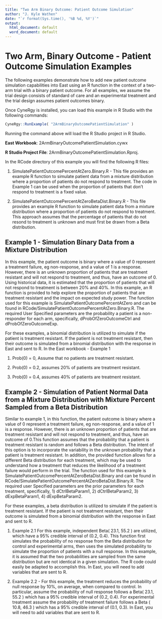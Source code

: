```yaml
---
title: "Two Arm Binary Outcome: Patient Outcome Simulation"
author: "J. Kyle Wathen"
date: "`r format(Sys.time(), '%B %d, %Y')`"
output:
  html_document: default
  word_document: default
---
```


# Two Arm, Binary Outcome - Patient Outcome Simulation Examples

The following examples demonstrate how to add new patient outcome simulation capabilities into East using an R function in the context of a two-arm trial with a binary patient outcome. For all examples, we assume the trial design consists of standard of care and an experimental treatment and the trial design assumes patient outcomes binary.      

Once CyneRgy is installed, you can load this example in R Studio with the following commands:
```r
CyneRgy::RunExample( "2ArmBinaryOutcomePatientSimulation" )
```

Running the command above will load the R Studio project in R Studio. 


**East Workbook**: 2ArmBinaryOutcomePatientSimulation.cywx

**R Studio Project File**: 2ArmBinaryOutcomePatientSimulation.Rproj.

In the RCode directory of this example you will find the following R files:

1.  SimulatePatientOutcomePercentAtZero.Binary.R - This file provides an example R function to simulate patient data from a mixture distribution where a proportion of patients do not respond to treatment. The code in Example 1 can be used when the proportion of patients that don't respond to treatment is a fixed value.   

1.  SimulatePatientOutcomePercentAtZeroBetaDist.Binary.R - This file provides an example R function to simulate patient data from a mixture distribution where a proportion of patients do not respond to treatment. This approach assumes that the percentage of patients that do not resond to treatment is unknown and must first be drawn from a Beta distribution.    

## Example 1 - Simulation Binary Data from a Mixture Distribution 

In this example, the patient outcome is binary where a value of 0 represent a treatment failure, eg non-response, and a value of 1 is a response. However, there is an unknown proportion of patients that are treatment resistant and will not respond to treatment, and thus, have an outcome of 0.  Using historical data, it is estimated that the proportion of patients that will not respond to treatment is between 20% and 40%. In this example, an R function is provided to help explore the proportion of patients that are treatment resistant and the impact on expected study power. The function used for this example is SimulatePatientOutcomePercentAtZero and can be found in RCode/SimulatePatientOutcomePercentAtZero.Binary.R. The required User Specified parameters are the probability a patient is a non-responder for each arm, specifically, dProbOfZeroOutcomeCtrl and dProbOfZeroOutcomeExp.

For these examples, a binomial distribution is utilized to simulate if the patient is treatment resistant. If the patient is not treatment resistant, then their outcome is simulated from a binomial distribution with the response in East and sent to R. In the East workbook - Example 1 

1. Prob(0) = 0, Assume that no patients are treatment resistant. 

1. Prob(0) = 0.2, assumes 20% of patients are treatment resistant. 

1.  Prob(0) = 0.4, assumes 40% of patients are treatment resistant.


## Example 2 - Simulation of Patient Normal Data from a Mixture Distribution with Mixture Percent Sampled from a Beta Distribution

Similar to example 1, in this function, the patient outcome is binary where a value of 0 represent a treatment failure, eg non-response, and a value of 1 is a response. However, there is an unknown proportion of patients that are treatment resistant and will not respond to treatment, and thus, have an outcome of 0.This function assumes that the probability that a patient is treatment resistant is random and follows a Beta distribution. The intent of this option is to incorporate the variability in the unknown probability that a patient is treatment resistant. In addition, the provided function allows for a different Beta distribution for each treatment, which may be used to understand how a treatment that reduces the likelihood of a treatment failure would perform in the trial. The function used for this example is SimulatePatientOutcomePercentAtZeroBetaDist.Binary and can be found in RCode/SimulatePatientOutcomePercentAtZeroBetaDist.Binary.R. The required user Specified parameters are the prior parameters for each treatment, specifically, 1) dCtrlBetaParam1, 2) dCtrlBetaParam2, 3) dExpBetaParam1, 4) dExpBetaParam2.

For these examples, a beta distribution is utilized to simulate if the patient is treatment resistant. If the patient is not treatment resistant, then their outcome is simulated from a binomial distribution with the response in East and sent to R.

1. Example 2.1 For this example, independent Beta( 23.1, 55.2 ) are utilized, which have a 95% credible interval of (0.2, 0.4).  This function first simulates the probability of no response from the Beta distribution for control and experimental arms, then uses the simulated probability to simulate the proportion of patients with a null response.  In this example, it is assumed that the two probabilities are sampled from the same distribution but are not identical in a given simulation.  The R code could easily be adapted to accomplish this.  In East, you will need to add variables that are sent to R. 

2. Example 2.2 - For this example, the treatment reduces the probability of null response by 10%, on average, when compared to control. In particular, assume the probability of null response follows a Beta( 23.1, 55.2 ) which has a 95% credible interval of (0.2, 0.4). For experimental treatment assume the probability of treatment failure follows a Beta ( 10.8, 46.3 ) which has a 95% credible interval of (0.1, 0.3). In East, you will need to add variables that are sent to R. 




